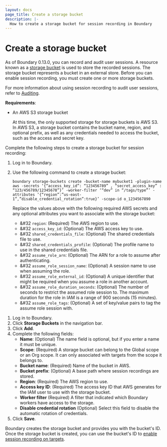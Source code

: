 ```yaml
---
layout: docs
page_title: Create a storage bucket
description: |-
  How to create a storage bucket for session recording in Boundary
---
```


# Create a storage bucket

As of Boundary 0.13.0, you can record and audit user sessions.
A resource known as a [storage bucket](/docs/concepts/domain-model/storage-bucket) is used to store the recorded sessions.
The storage bucket represents a bucket in an external store.
Before you can enable session recording, you must create one or more storage buckets.

For more information about using session recording to audit user sessions, refer to [Auditing](/docs/concepts/auditing).

**Requirements**:
- An AWS S3 storage bucket

   At this time, the only supported storage for storage buckets is AWS S3.
   In AWS S3, a storage bucket contains the bucket name, region, and optional prefix, as well as any credentials needed to access the bucket, such as the access and secret key.

Complete the following steps to create a storage bucket for session recording:

<Tabs>
<Tab heading="CLI">

1. Log in to Boundary.
1. Use the following command to create a storage bucket:

    ```hcl
    boundary storage-buckets create -bucket-name mybucket1 -plugin-name aws -secrets ‘{“access_key_id”: “123456789” , “secret_access_key” : “123/456789/12345678”}’ -worker-filter ‘“dev” in “/tags/type”’ -attributes ‘{“region”:”us-east-1”,”disable_credential_rotation”:true}’ -scope-id o_1234567890
    ```

    Replace the values above with the following required AWS secrets and any optional attributes you want to associate with the storage bucket:

    - &#32 `region`: (Required) The AWS region to use.
    - &#32 `access_key_id`: (Optional) The AWS access key to use.
    - &#32 `shared_credentials_file`: (Optional) The shared credentials file to use.
    - &#32 `shared_credentials_profile`: (Optional) The profile name to use in the shared credentials file.
    - &#32 `assume_role_arn`: (Optional) The ARN for a role to assume after authenticating.
    - &#32 `assume_role_session_name`: (Optional) A session name to use when assuming the role.
    - &#32 `assume_role_external_id`: (Optional) A unique identifier that might be required when you assume a role in another account.
    - &#32 `assume_role_duration_seconds`: (Optional) The number of seconds to restrict the assumed role session to.
    The maximum duration for the role in IAM is a range of 900 seconds (15 minutes).
    - &#32 `assume_role_tags`: (Optional) A set of key/value pairs to tag the assume role session with.

</Tab>

<Tab heading="UI">

1. Log in to Boundary.
1. Click **Storage Buckets** in the navigation bar.
1. Click **Add**.
1. Complete the following fields:
   - **Name**: (Optional) The name field is optional, but if you enter a name it must be unique.
   - **Scope**: (Required) A storage bucket can belong to the Global scope or an Org scope.
   It can only associated with targets from the scope it belongs to.
   - **Bucket name**: (Required) Name of the bucket in AWS.
   - **Bucket prefix**: (Optional) A base path where session recordings are stored.
   - **Region**: (Required) The AWS region to use.
   - **Access key ID**: (Required) The access key ID that AWS generates for the IAM user to use with the storage bucket.
   - **Worker filter** (Required) A filter that indicated which Boundary workers have access to the storage.
   - **Disable credential rotation** (Optional) Select this field to disable the automatic rotation of credentials.
1. Click **Save**.

</Tab>
</Tabs>

Boundary creates the storage bucket and provides you with the bucket's ID.
Once the storage bucket is created, you can use the bucket's ID to [enable session recording on targets](/docs/configuration/session-recording/enable-session-recording).